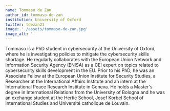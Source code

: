 ```yaml
---
name: Tommaso de Zan
author_id: tommaso-de-zan
institution: University of Oxford
twitter: tdezan21
image: './assets/tommaso-de-zan.jpg'
image_alt: ''
---
```


Tommaso is a PhD student in cybersecurity at the University of Oxford, where he is investigating policies to mitigate the cybersecurity skills shortage. He regularly collaborates with the European Union Network and Information Security Agency (ENISA) as a CEI expert on topics related to cybersecurity skills development in the EU. Prior to his PhD, he was an Associate Fellow at the European Union Institute for Security Studies, a Researcher at the International Affairs Institute and an intern at the International Peace Research Institute in Geneva. He holds a Master's degree in International Relations from the University of Bologna and he was an exchange student at the Hertie School, Josef Korbel School of International Studies and Université catholique de Louvain.
